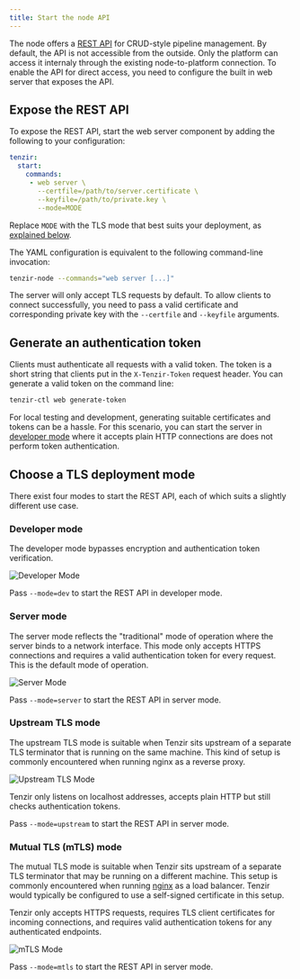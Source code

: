 ```yaml
---
title: Start the node API
---
```


The node offers a [REST API](../../api/node) for CRUD-style pipeline management.
By default, the API is not accessible from the outside. Only the platform can
access it internaly through the existing node-to-platform connection. To enable
the API for direct access, you need to configure the built in web server that
exposes the API.

## Expose the REST API

To expose the REST API, start the web server component by adding the following
to your configuration:

```yaml title="tenzir.yaml"
tenzir:
  start:
    commands:
     - web server \
       --certfile=/path/to/server.certificate \
       --keyfile=/path/to/private.key \
       --mode=MODE
```

Replace `MODE` with the TLS mode that best suits your deployment, as [explained
below](#choose-a-tls-deployment-mode).

The YAML configuration is equivalent to the following command-line invocation:

```bash
tenzir-node --commands="web server [...]"
```

The server will only accept TLS requests by default. To allow clients to connect
successfully, you need to pass a valid certificate and corresponding private key
with the `--certfile` and `--keyfile` arguments.

## Generate an authentication token

Clients must authenticate all requests with a valid token. The token is a short
string that clients put in the `X-Tenzir-Token` request header. You can generate
a valid token on the command line:

```bash
tenzir-ctl web generate-token
```

For local testing and development, generating suitable certificates and tokens
can be a hassle. For this scenario, you can start the server in [developer
mode](#developer-mode) where it accepts plain HTTP connections are does not
perform token authentication.

## Choose a TLS deployment mode

There exist four modes to start the REST API, each of which suits a slightly different use case.

### Developer mode

The developer mode bypasses encryption and authentication token verification.

![Developer Mode](start-the-node-api/rest-api-mode-developer.svg)

Pass `--mode=dev` to start the REST API in developer mode.

### Server mode

The server mode reflects the "traditional" mode of operation where the server
binds to a network interface. This mode only accepts HTTPS connections and
requires a valid authentication token for every request. This is the default
mode of operation.

![Server Mode](start-the-node-api/rest-api-mode-server.svg)

Pass `--mode=server` to start the REST API in server mode.

### Upstream TLS mode

The upstream TLS mode is suitable when Tenzir sits upstream of a separate
TLS terminator that is running on the same machine. This kind of setup
is commonly encountered when running nginx as a reverse proxy.

![Upstream TLS Mode](start-the-node-api/rest-api-mode-upstream.svg)

Tenzir only listens on localhost addresses, accepts plain HTTP but still
checks authentication tokens.

Pass `--mode=upstream` to start the REST API in server mode.

### Mutual TLS (mTLS) mode

The mutual TLS mode is suitable when Tenzir sits upstream of a separate TLS
terminator that may be running on a different machine. This setup is commonly
encountered when running [nginx](https://nginx.org) as a load balancer. Tenzir
would typically be configured to use a self-signed certificate in this setup.

Tenzir only accepts HTTPS requests, requires TLS client certificates for incoming
connections, and requires valid authentication tokens for any authenticated
endpoints.

![mTLS Mode](start-the-node-api/rest-api-mode-mtls.svg)

Pass `--mode=mtls` to start the REST API in server mode.